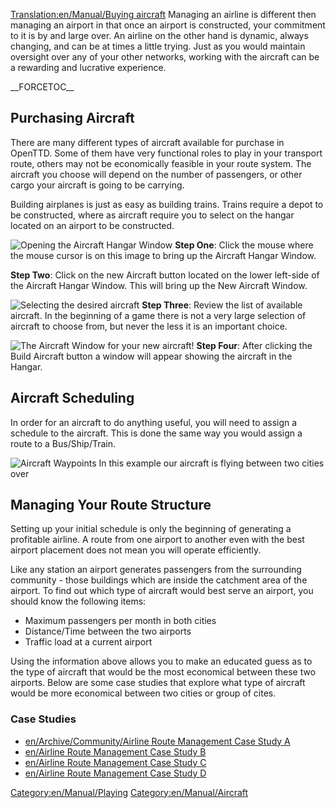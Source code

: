 [[Translation:en/Manual/Buying aircraft]]
[[Category:en/Manual/Playing]]
[[Category:en/Manual/Aircraft]]
Managing an airline is different then managing an airport in that once an airport is constructed, your commitment to it is by and large over.  An airline on the other hand is dynamic, always changing, and can be at times a little trying.  Just as you would maintain oversight over any of your other networks, working with the aircraft can be a rewarding and lucrative experience.


__FORCETOC__

== Purchasing Aircraft ==

There are many different types of aircraft available for purchase in OpenTTD. Some of them have very functional roles to play in your transport route, others may not be economically feasible in your route system.  The aircraft you choose will depend on the number of passengers, or other cargo your aircraft is going to be carrying.


Building airplanes is just as easy as building trains.  Trains require a depot to be constructed, where as aircraft require you to select on the hangar located on an airport to be constructed.



[[File:en/Manual/Step1aircraft.png|thumb|Opening the Aircraft Hangar Window]]
'''Step One''': Click the mouse where the mouse cursor is on this image to bring up the Aircraft Hangar Window.

'''Step Two''': Click on the new Aircraft button located on the lower left-side of the Aircraft Hangar Window. This will bring up the New Aircraft Window.

[[File:en/Manual/Step3aircraft.png|thumb|Selecting the desired aircraft]]
'''Step Three''': Review the list of available aircraft.  In the beginning of a game there is not a very large selection of aircraft to choose from, but never the less it is an important choice.

[[File:en/Manual/Step4aircraft.png|thumb|The Aircraft Window for your new aircraft!]]
'''Step Four''': After clicking the Build Aircraft button a window will appear showing the aircraft in the Hangar.










== Aircraft Scheduling ==

In order for an aircraft to do anything useful, you will need to assign a schedule to the aircraft.  This is done the same way you would assign a route to a Bus/Ship/Train.

[[File:en/Waypointaircraft.png|thumb|Aircraft Waypoints]]
In this example our aircraft is flying between two cities over






== Managing Your Route Structure ==

Setting up your initial schedule is only the beginning of generating a profitable airline.  A route from one airport to another even with the best airport placement does not mean you will operate efficiently.  


Like any station an airport generates passengers from the surrounding community - those buildings which are inside the catchment area of the airport.  To find out which type of aircraft would best serve an airport, you should know the following items:

*Maximum passengers per month in both cities
*Distance/Time between the two airports
*Traffic load at a current airport


Using the information above allows you to make an educated guess as to the type of aircraft that would be the most economical between these two airports.  Below are some case studies that explore what type of aircraft would be more economical between two cities or group of cites.

=== Case Studies ===

*[[en/Archive/Community/Airline Route Management Case Study A]]
*[[en/Airline Route Management Case Study B]]
*[[en/Airline Route Management Case Study C]]
*[[en/Airline Route Management Case Study D]]